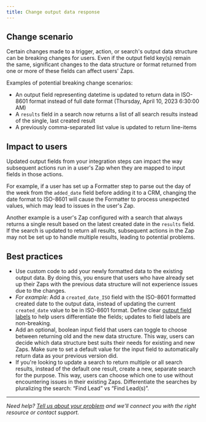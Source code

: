 ```yaml
---
title: Change output data response
---
```

## Change scenario

Certain changes made to a trigger, action, or search's output data structure can be breaking changes for users. Even if the output field key(s) remain the same, significant changes to the data structure or format returned from one or more of these fields can affect users' Zaps.

Examples of potential breaking change scenarios:

*   An output field representing datetime is updated to return data in ISO-8601 format instead of full date format (Thursday, April 10, 2023 6:30:00 AM)
*   A `results` field in a search now returns a list of all search results instead of the single, last created result
*   A previously comma-separated list value is updated to return line-items

## Impact to users

Updated output fields from your integration steps can impact the way subsequent actions run in a user's Zap when they are mapped to input fields in those actions.

For example, if a user has set up a Formatter step to parse out the day of the week from the `added_date` field before adding it to a CRM, changing the date format to ISO-8601 will cause the Formatter to process unexpected values, which may lead to issues in the user's Zap.

Another example is a user's Zap configured with a search that always returns a single result based on the latest created date in the `results` field. If the search is updated to return all results, subsequent actions in the Zap may not be set up to handle multiple results, leading to potential problems.

## Best practices

*   Use custom code to add your newly formatted data to the existing output data. By doing this, you ensure that users who have already set up their Zaps with the previous data structure will not experience issues due to the changes.
*   _For example:_ Add a `created_date_ISO` field with the ISO-8601 formatted created date to the output data, instead of updating the current `created_date` value to be in ISO-8601 format. Define clear [output field labels](/platform/build/sample-data) to help users differentiate the fields; updates to field labels are non-breaking.
*   Add an optional, boolean input field that users can toggle to choose between returning old and the new data structure. This way, users can decide which data structure best suits their needs for existing and new Zaps. Make sure to set a default value for the input field to automatically return data as your previous version did.
*   If you're looking to update a search to return multiple or all search results, instead of the default one result, create a new, separate search for the purpose. This way, users can choose which one to use without encountering issues in their existing Zaps. Differentiate the searches by pluralizing the search: “Find Lead” vs “Find Lead(s)”.

- - -

_Need help? [Tell us about your problem](https://developer.zapier.com/contact) and we'll connect you with the right resource or contact support._
